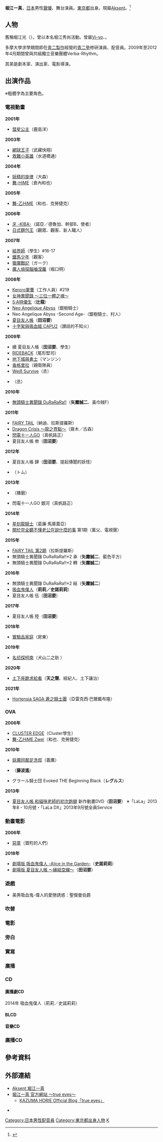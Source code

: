 {{blpsources|time=2016-05-27T03:59:45+00:00}}
{{配音員
|名字= 堀江一真
|圖像= 
|尺寸= 
|說明= 
|外文名= 堀江 一眞（ほりえ かずま）
|外文= ja
|英文名=
|本名=
|暱稱=
|配偶= 
|出生地= 
|出身地={{JPN}}[[東京都|東京都]]
|血型= 
|生年= 1976
|生月= 7
|生日= 23
|歿年= 
|歿月= 
|歿日= 
|所屬= [[Aksent|Aksent]]
|任職紀錄= 
|出道作= 
|代表作= 
|網站=
|其他= 
}}
{{Japanese|japanese=堀江 一眞|kana=ほりえ かずま|romaji=Kazuma Horie}}
'''堀江一真'''{{BD|1976年|7月23日|catIdx=Horino Sayaka}}，[[日本|日本]]男性[[聲優|聲優]]、舞台演員。[[東京都|東京都]]出身。現屬[[Aksent|Aksent]]。<ref name=grzl>{{Cite web|publisher=Aksent|title=堀江一真|url=http://aksent.co.jp/blog/200/post_21.html|accessdate=2016年5月27日|archive-date=2021年1月13日|archive-url=https://web.archive.org/web/20210113223502/http://aksent.co.jp/blog/200/post_21.html|dead-url=no}}</ref>

==人物==
舊稱堀江光（{{lang|ja|ほりえ ひかる}}）。曾以本名堀江秀尚活動。曾屬[[Vi-vo|Vi-vo]]、{{tsl|ja|ディーカラー|D-color}}。

多摩大學求學期間即在[[青二製作|青二製作]]經營的[[青二塾|青二塾]]修研演員、配音員。2009年至2012年4月期間曾與{{tsl|ja|ロア健治}}共組獨立音樂團體Verba-Rhythm。

其弟{{tsl|ja|堀江慶}}是劇本家、演出家、電影導演。

==出演作品==
※粗體字為主要角色。
===電視動畫===
'''2001年'''
*[[彗星公主_(動畫)|彗星公主]]（鹿島洋）<!--4月1日-->
'''2003年'''
*[[網球王子_(動畫)|網球王子]]（武藏快翔）<!--2001年10月10日起播，2003年2月19日登場。役名用天香字幕社，按前後劇情漫畫正本中查無，不知是否原創劇情-->
*[[救難小英雄|救難小英雄]]（水道橋通）<!--1月8日-->
'''2004年'''
*[[妖精的旋律|妖精的旋律]]（大森）<!--7月25日-->
*[[舞-HiME|舞-HiME]]（倉內和也）<!--9月30日-->
'''2005年'''
*[[舞-乙HiME|舞-乙HiME]]（和也．克勞捷克）<!--10月6日-->
'''2006年'''
*[[牙_-KIBA-|牙 -KIBA-]]（諾亞／德魯加、幹部B、使者）<!--4月2日-->
*[[日式麵包王|日式麵包王]]（觀眾、觀客、新人職人）<!--10月12日-->
'''2007年'''
*[[結界師|結界師]]（學生）#16-17<!--2006年10月16日起播，2007年2月26日起登場-->
*[[鐵馬少年|鐵馬少年]]（觀客）<!--4月3日2430-->
*[[獵魔戰記|獵魔戰記]]（ガーク）<!--4月3日2526-->
*[[魔人偵探腦嚙涅羅|魔人偵探腦嚙涅羅]]（堀口明）<!--10月2日-->
'''2008年'''
*[[Keroro軍曹_(動畫)|Keroro軍曹]]（工作人員）#219<!--2004年4月3日起播，2008年7月5日起登場-->
*[[女神異聞錄_～三位一體之魂～|女神異聞錄 ～三位一體之魂～]]<!--1月5日-->
*[[S·A特優生|S·A特優生]]（'''辻龍'''）<!--4月6日2530-->
*[[新·安琪莉可|Neo Angelique Abyss]]（銀樹騎士）<!--4月6日2600-->
*Neo Angelique Abyss -Second Age-（銀樹騎士、村人）<!--7月6日-->
*[[夏目友人帳|夏目友人帳]]（'''田沼要'''）<!--7月7日-->
*[[十字架與吸血鬼|十字架與吸血姬 CAPU2]]（讃歧的不知火）<!--10月1日-->
'''2009年'''
*續 夏目友人帳（'''田沼要'''、學生）<!--1月5日-->
*[[RIDEBACK|RIDEBACK]]（尾形堅司）<!--1月11日-->
*[[地下城與勇士|地下城與勇士]]（マンジン）<!--4月3日-->
*[[香格里拉_(科幻小說)|香格里拉]]（親衛隊員）<!--4月5日-->
*[[Weiß_Survive|Weiß Survive]]（丞）<!--6月5日-->
*{{le|Weiß SurviveR|Weiß Survive}}（丞）<!--12月4日-->
'''2010年'''
*[[無頭騎士異聞錄_DuRaRaRa!!|無頭騎士異聞錄 DuRaRaRa!!]]（'''矢霧誠二'''、黃巾賊F）<!--1月7日-->
'''2011年'''
*[[FAIRY_TAIL_(動畫)|FAIRY TAIL]]（納迪、拉斯提羅斯）<!--2009年10月12日起播，2011年6月11日起登場-->
*[[Dragon_Crisis_～龍之界點～|Dragon Crisis ～龍之界點～]]（齋木／古森）<!--1月10日-->
*[[閃電十一人GO|閃電十一人GO]]（真帆路正）<!--5月4日-->
*夏目友人帳 叁（'''田沼要'''）<!--7月4日-->
'''2012年'''
*夏目友人帳 肆（'''田沼要'''、提起傳聞的妖怪）<!--1月2日-->
*{{tsl|ja|オズマ (アニメ)|松本零士「オズマ」}}（トム）<!--3月16日-->
'''2013年'''
*{{tsl|ja|アドリブアニメ研究所}}（播磨）<!--2011年10月15日起播，2013年2月16日起登場-->
*閃電十一人GO 銀河（真帆路正）<!--5月8日-->
'''2014年'''
*[[星刻龍騎士|星刻龍騎士]]（葛廉·馬庫蓋亞）<!--4月5日-->
*[[關於完全聽不懂老公在說什麼的事|關於完全聽不懂老公在說什麼的事]] 第1期（薰父、電視聲）<!--10月3日-->
'''2015年'''
*[[FAIRY_TAIL_(動畫)|FAIRY TAIL 第2期]]（拉斯提羅斯）<!--2014年4月5日起播，2015年8月15日起登場-->
*無頭騎士異聞錄 DuRaRaRa!!×2 承（'''矢霧誠二'''、藍色平方）<!--1月10日-->
*無頭騎士異聞錄 DuRaRaRa!!×2 轉（'''矢霧誠二'''）<!--7月4日-->
'''2016年'''
*無頭騎士異聞錄 DuRaRaRa!!×2 結（'''矢霧誠二'''）<!--1月9日-->
*[[吸血鬼僕人|吸血鬼僕人]]（'''莉莉／史諾莉莉'''）<!--7月-->
*夏目友人帳 伍（'''田沼要'''）<!--秋-->
'''2017年'''
*夏目友人帳 陸（'''田沼要'''）
'''2018年'''
*[[實驗品家庭|實驗品家庭]]（房東）
'''2019年'''
*[[名侦探柯南_(动画)|名侦探柯南]]（犬山二之助<!--第949、950话-->）
'''2020年'''
*[[土下座跪求給看|土下座跪求給看]]（'''天之聲'''、經紀人、土下讓治）
'''2021年'''
*[[Hortensia_SAGA_蒼之騎士團|Hortensia SAGA 蒼之騎士團]]（亞雷克西·巴爾戴布隆）<!--1月27日-->

=== OVA ===
'''2006年'''
*[[CLUSTER_EDGE|CLUSTER EDGE]]（Cluster學生）<!--9月22日-->
*[[舞-乙HiME|舞-乙HiME Zwei]]（和也．克勞捷克）<!--11月24日-->
'''2010年'''
*[[妖魔同鄰足洗邸|妖魔同鄰足洗邸]]（義鷹）<!--4月10日-->
*{{tsl|ja|YEBISUセレブリティーズ|惠比壽名流男仕}}（'''藤波遙'''）<!--5月28日-->
*グラール騎士団 Evoked THE Beginning Black（'''レグルス'''）<!--12月25日-->
'''2013年'''
*[[夏目友人帳|夏目友人帳 和貓咪老師的初次跑腿]] 新作動畫DVD（'''田沼要'''）<!--12月13日-->※「LaLa」2013年8 - 10月號・「LaLa DX」2013年9月號全員Service

<!--2014年的夏目友人帳曾幾何時下雪之日中並未出演，但BD中初次跑腿列為特典映像-->
=== 動畫電影 ===
'''2006年'''
*[[惡童|惡童]]（寶町的人們）<!--12月23日-->
'''2018年'''
*[[吸血鬼僕人|劇場版 吸血鬼僕人 -Alice in the Garden-]]（'''史諾莉莉'''）<!--4月7日-->
*[[夏目友人帳|劇場版 夏目友人帳 ～緣結空蟬～]]（'''田沼要'''）<!--9月29日-->

=== 遊戲 ===
*美男吸血鬼-偉人的愛戀誘惑：聖傑曼伯爵

=== 吹替 ===
=== 電影 ===
=== 旁白 ===
=== 實寫 ===
=== 廣播 ===
=== CD ===
==== 廣播劇CD ====
2014年
吸血鬼僕人（莉莉／史諾莉莉）

==== BLCD ====
==== 音樂CD ====
=== 廣播CD ===

==參考資料==
{{reflist}}

== 外部連結 ==
* [http://aksent.co.jp/blog/200/post_21.html Aksent 堀江一真] {{Wayback|url=http://aksent.co.jp/blog/200/post_21.html |date=20210113223502 }} {{ja icon}}
* [http://horie-kazuma.com/  堀江一真 官方網站 ～true eyes～] {{Wayback|url=http://horie-kazuma.com/ |date=20210117192921 }} {{ja icon}}
** [http://ameblo.jp/horie-kazuma/ KAZUMA HORIE Official Blog「true eyes」] {{Wayback|url=http://ameblo.jp/horie-kazuma/ |date=20201030055720 }} {{ja icon}}
* {{Twitter|Kazuma_Horie}} {{ja icon}}

{{Aksent}}
{{DEFAULTSORT:Kazuma Horie}}
[[Category:日本男性配音員|Category:日本男性配音員]]
[[Category:東京都出身人物|Category:東京都出身人物]]
[[Category:Aksent|K]]